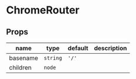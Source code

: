 
# ChromeRouter

## Props

|name|type|default|description|
|----|----|-------|-----------|
|basename|`string`|`'/'`||
|children|`node`|||



